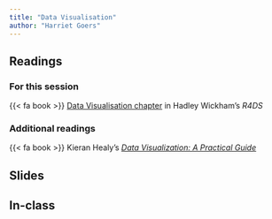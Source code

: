 ```yaml
---
title: "Data Visualisation"
author: "Harriet Goers"
---
```


## Readings

### For this session

{{< fa book >}} [Data Visualisation chapter](https://r4ds.had.co.nz/data-visualisation.html) in Hadley Wickham's *R4DS*

### Additional readings

{{< fa book >}} Kieran Healy's [*Data Visualization: A Practical Guide*](https://socviz.co/)

## Slides

## In-class

